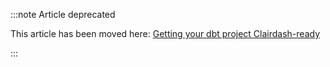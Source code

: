 :::note Article deprecated

This article has been moved here: [Getting your dbt project Clairdash-ready](/get-started/setup-clairdash/get-project-clairdash-ready)

:::
